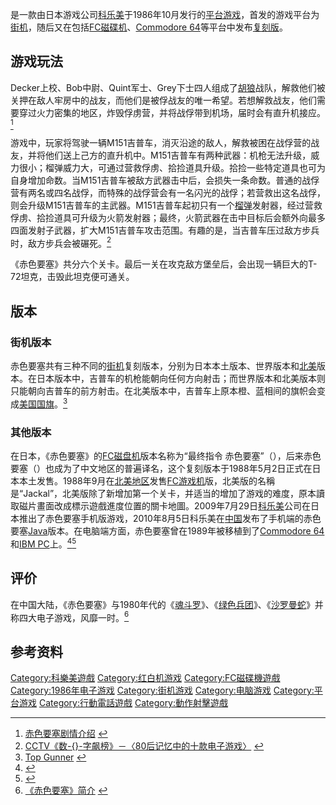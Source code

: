 {{NoteTA
| G1 = Games
}}
{{Infobox VG
| title = 赤色要塞
| image = File:Jackal.png
| japanese = 特殊部隊ジャッカル
| english = Jackal
| developer = [[科乐美|科乐美]]
| publisher = 科乐美
| designer =
| engine =
| released = '''红白机'''{{Vgrelease|JP|1986年5月22日|NA|1986年10月}}
| genre = [[清版射击游戏|清版射击]]
| modes = [[单人电子游戏|单人]]、[[多人电子游戏|多人]]
| platforms = [[街机|街机]]、[[红白机|红白机]]、[[FC磁碟机|FC磁碟机]]、[[Sinclair_ZX_Spectrum|Sinclair ZX Spectrum]]、[[Commodore_64|Commodore 64]]、[[IBM_PC|IBM PC]]、[[移动电话|移动电话]]
}}

{{vgname|赤色要塞|ja=特殊部隊ジャッカル|en=Jackal}}是一款由日本游戏公司[[科乐美|科乐美]]于1986年10月发行的[[平台游戏|平台游戏]]，首发的游戏平台为[[街机|街机]]，随后又在包括[[FC磁碟机|FC磁碟机]]、[[Commodore_64|Commodore 64]]等平台中发布[[复刻版|复刻版]]。

== 游戏玩法 ==

Decker上校、Bob中尉、Quint军士、Grey下士四人组成了[[胡狼|胡狼]]战队，解救他们被关押在敌人牢房中的战友，而他们是被俘战友的唯一希望。若想解救战友，他们需要穿过火力密集的地区，炸毁俘虏营，并将战俘带到机场，届时会有直升机接应。<ref>[http://www.wanyouxi.com/jszl/chiseyaosai.html 赤色要塞剧情介绍] {{Wayback|url=http://www.wanyouxi.com/jszl/chiseyaosai.html |date=20111014012538 }}{{zh-cn}}</ref>

游戏中，玩家将驾驶一辆M151吉普车，消灭沿途的敌人，解救被困在战俘营的战友，并将他们送上己方的直升机中。M151吉普车有两种武器：机枪无法升级，威力很小；榴弹威力大，可通过营救俘虏、拾捡道具升级。拾捡一些特定道具也可为自身增加命数。当M151吉普车被敌方武器击中后，会损失一条命数。普通的战俘营有两名或四名战俘，而特殊的战俘营会有一名闪光的战俘；若营救出这名战俘，则会升级M151吉普车的主武器。M151吉普车起初只有一个[[榴弹|榴弹]]发射器，经过营救俘虏、拾捡道具可升级为火箭发射器；最终，火箭武器在击中目标后会额外向最多四面发射子武器，扩大M151吉普车攻击范围。有趣的是，当吉普车压过敌方步兵时，敌方步兵会被碾死。<ref>[http://www.acfun.tv/v/ac242252/ CCTV《数-{}-字飙榜》－〈80后记忆中的十款电子游戏〉] {{Wayback|url=http://www.acfun.tv/v/ac242252/ |date=20110925105301 }}{{zh-cn}}</ref>

《赤色要塞》共分六个关卡。最后一关在攻克敌方堡垒后，会出现一辆巨大的T-72坦克，击毁此坦克便可通关。

== 版本 ==

=== 街机版本 ===

赤色要塞共有三种不同的[[街机|街机]]复刻版本，分别为日本本土版本、世界版本和[[北美|北美]]版本。在日本版本中，吉普车的机枪能朝向任何方向射击；而世界版本和北美版本则只能朝向吉普车的前方射击。在北美版本中，吉普车上原本橙、蓝相间的旗帜会变成[[美国国旗|美国国旗]]。<ref>[http://wn.com/top_gunner Top Gunner] {{Wayback|url=http://wn.com/top_gunner |date=20191224095224 }}{{en}}</ref>

=== 其他版本 ===

在日本，《赤色要塞》的[[FC磁盘机|FC磁盘机]]版本名称为“最终指令 赤色要塞”（{{lang|ja|ファイナルコマンド 赤い要塞}}），后来赤色要塞（{{lang|ja|赤い要塞}}）也成为了中文地区的普遍译名，这个复刻版本于1988年5月2日正式在日本本土发售。1988年9月在[[北美|北美地区]]发售[[FC游戏机|FC游戏机]]版，北美版的名稱是“Jackal”，北美版除了新增加第一个关卡，并适当的增加了游戏的难度，原本讀取磁片畫面改成標示遊戲進度位置的關卡地圖。2009年7月29日[[科乐美|科乐美]]公司在日本推出了赤色要塞手机版游戏，2010年8月5日科乐美在[[中国|中国]]发布了手机端的赤色要塞[[Java|Java]]版本。在电脑端方面，赤色要塞曾在1989年被移植到了[[Commodore_64|Commodore 64]]和[[IBM_PC|IBM PC]]上。<ref>{{cite web|url=http://www.konami.jp/products/appli_finalcommand/|title=ファイナルコマンド 赤い要塞|language=ja|access-date=2011-09-26|archive-date=2018-09-09|archive-url=https://web.archive.org/web/20180909154240/http://www.konami.jp/products/appli_finalcommand/|dead-url=no}}</ref><ref>{{cite web|url=http://g-bri.com/modules/news/?p=4465|title=KONAMIの名作アクション『ファイナルコマンド赤い要塞』がi-mode専用アプリで配信|publisher=GameBridge|language=ja|deadurl=yes|archiveurl=https://web.archive.org/web/20110816224005/http://g-bri.com/modules/news/?p=4465|archivedate=2011-08-16|access-date=2011-09-26}}</ref>

== 评价 ==

在中国大陆，《赤色要塞》与1980年代的《[[魂斗罗|魂斗罗]]》、《[[绿色兵团|绿色兵团]]》、《[[沙罗曼蛇|沙罗曼蛇]]》并称四大电子游戏，风靡一时。<ref>[http://www.4399.com/flash/25193.htm 《赤色要塞》简介] {{Wayback|url=http://www.4399.com/flash/25193.htm |date=20200922234659 }}{{zh-cn}}</ref>

== 参考资料 ==
{{reflist|2}}

{{DEFAULTSORT:Tokushu Butai Jackal}}
[[Category:科樂美遊戲|Category:科樂美遊戲]]
[[Category:红白机游戏|Category:红白机游戏]]
[[Category:FC磁碟機遊戲|Category:FC磁碟機遊戲]]
[[Category:1986年电子游戏|Category:1986年电子游戏]]
[[Category:街机游戏|Category:街机游戏]]
[[Category:电脑游戏|Category:电脑游戏]]
[[Category:平台游戏|Category:平台游戏]]
[[Category:行動電話遊戲|Category:行動電話遊戲]]
[[Category:動作射擊遊戲|Category:動作射擊遊戲]]